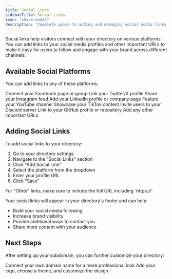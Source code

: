 ```yaml
---
title: Social Links
sidebarTitle: Social Links
icon: "share-nodes"
description: 'Complete guide to adding and managing social media links in your directory. Learn how to connect various platforms including Facebook, Twitter, Instagram, LinkedIn, and more to enhance your online presence.'
---
```


Social links help visitors connect with your directory on various platforms. You can add links to your social media profiles and other important URLs to make it easy for users to follow and engage with your brand across different channels.

## Available Social Platforms

You can add links to any of these platforms:

<CardGroup cols={3}>
  <Card title="Facebook" icon="facebook">
    Connect your Facebook page or group
  </Card>
  <Card title="Twitter/X" icon="twitter">
    Link your Twitter/X profile
  </Card>
  <Card title="Instagram" icon="instagram">
    Share your Instagram feed
  </Card>
  <Card title="LinkedIn" icon="linkedin">
    Add your LinkedIn profile or company page
  </Card>
  <Card title="YouTube" icon="youtube">
    Feature your YouTube channel
  </Card>
  <Card title="TikTok" icon="tiktok">
    Showcase your TikTok content
  </Card>
  <Card title="Discord" icon="discord">
    Invite users to your Discord server
  </Card>
  <Card title="GitHub" icon="github">
    Link to your GitHub profile or repository
  </Card>
  <Card title="Other" icon="link">
    Add any other important URLs
  </Card>
</CardGroup>

## Adding Social Links

To add social links to your directory:

1. Go to your directory settings
2. Navigate to the "Social Links" section
3. Click "Add Social Link"
4. Select the platform from the dropdown
5. Enter your profile URL
6. Click "Save"

<Note>
For "Other" links, make sure to include the full URL including `https://`
</Note>

Your social links will appear in your directory's footer and can help:
- Build your social media following
- Increase brand visibility
- Provide additional ways to contact you
- Share more content with your audience



## Next Steps

After setting up your subdomain, you can further customize your directory:

<CardGroup cols={2}>
  <Card
    title="Connect Custom Domain"
    icon="globe"
    href="/directories/custom-domain"
  >
    Connect your own domain name for a more professional look
  </Card>
  <Card
    title="Customize Your Directory"
    icon="palette" 
    href="/directories/customize-your-directory"
  >
    Add your logo, choose a theme, and customize the design
  </Card>
</CardGroup>

